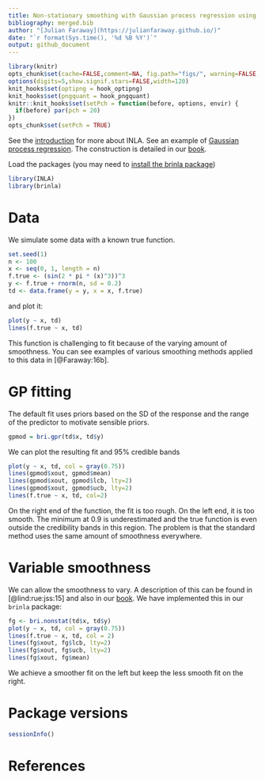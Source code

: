 ```yaml
---
title: Non-stationary smoothing with Gaussian process regression using INLA
bibliography: merged.bib
author: "[Julian Faraway](https://julianfaraway.github.io/)"
date: "`r format(Sys.time(), '%d %B %Y')`"
output: github_document
---
```


```r
library(knitr)
opts_chunk$set(cache=FALSE,comment=NA, fig.path="figs/", warning=FALSE, message=FALSE, optipng='-o7', pngquant='--speed=1 --quality=0-50')
options(digits=5,show.signif.stars=FALSE,width=120)
knit_hooks$set(optipng = hook_optipng)
knit_hooks$set(pngquant = hook_pngquant)
knitr::knit_hooks$set(setPch = function(before, options, envir) {
  if(before) par(pch = 20)
})
opts_chunk$set(setPch = TRUE)
```

See the [introduction](index.md) for more about INLA. See an example
of [Gaussian process regression](gpreg.md).
The construction is detailed in 
our [book](http://julianfaraway.github.io/brinla/).

Load the packages (you may need to [install the brinla package](https://github.com/julianfaraway/brinla))

```r
library(INLA)
library(brinla)
```

# Data

We simulate some data with a known true function.

```r
set.seed(1)
n <- 100
x <- seq(0, 1, length = n)
f.true <- (sin(2 * pi * (x)^3))^3
y <- f.true + rnorm(n, sd = 0.2)
td <- data.frame(y = y, x = x, f.true)
```

and plot it:

```r
plot(y ~ x, td)
lines(f.true ~ x, td)
```

This function is challenging to fit because of the varying amount of smoothness. You can
see examples of various smoothing methods applied to this data in [@Faraway:16b].

# GP fitting

The default fit uses priors based on the SD of the response and the range of the predictor
to motivate sensible priors.

```r
gpmod = bri.gpr(td$x, td$y)
```

We can plot the resulting fit and 95% credible bands

```r
plot(y ~ x, td, col = gray(0.75))
lines(gpmod$xout, gpmod$mean)
lines(gpmod$xout, gpmod$lcb, lty=2)
lines(gpmod$xout, gpmod$ucb, lty=2)
lines(f.true ~ x, td, col=2)
```

On the right end of the function, the fit is too rough. On the left end, it is too smooth. The minimum at 0.9 is
underestimated and the true function is even outside the credibility bands in this region. The problem
is that the standard method uses the same amount of smoothness everywhere.

# Variable smoothness

We can allow the smoothness to vary. A description of this can be found in [@lind:rue:jss:15] and also
in our [book](http://julianfaraway.github.io/brinla/). We have implemented this in our
`brinla` package:

```r
fg <- bri.nonstat(td$x, td$y)
plot(y ~ x, td, col = gray(0.75))
lines(f.true ~ x, td, col = 2)
lines(fg$xout, fg$lcb, lty=2)
lines(fg$xout, fg$ucb, lty=2)
lines(fg$xout, fg$mean)
```

We achieve a smoother fit on the left but keep the less smooth fit on the right.

# Package versions

```r
sessionInfo()
```



# References








